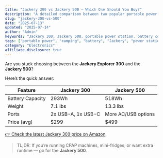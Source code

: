 ```yaml
---
title: "Jackery 300 vs Jackery 500 — Which One Should You Buy?"
description: "A detailed comparison between two popular portable power stations."
slug: "jackery-300-vs-500"
date: "2025-07-13"
updated: "2025-07-14"
author: "Admin"
keywords: "Jackery 300, Jackery 500, portable power station, battery comparison, camping power"
tags: ["portable power", "camping", "battery", "Jackery", "power station"]
category: "Electronics"
affiliate_disclosure: true
---
```


Are you stuck choosing between the **Jackery Explorer 300** and the **Jackery 500**?

Here’s the quick answer:

| Feature              | Jackery 300        | Jackery 500        |
|----------------------|--------------------|---------------------|
| Battery Capacity     | 293Wh              | 518Wh              |
| Weight               | 7.1 lbs            | 13.3 lbs           |
| Ports                | 2x USB-A, 1x USB-C | More AC/USB options |
| Price (avg)          | $299               | $499               |

[👉 Check the latest Jackery 300 price on Amazon](https://www.amazon.com/dp/B083KBKJ8Q?tag=yourtag)

> TL;DR: If you’re running CPAP machines, mini-fridges, or want extra runtime — go for the **Jackery 500**.


